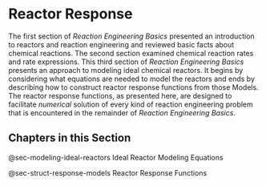 # Reactor Response

The first section of *Reaction Engineering Basics* presented an introduction to reactors and reaction engineering and reviewed basic facts about chemical reactions. The second section examined chemical reaction rates and rate expressions. This third section of *Reaction Engineering Basics* presents an approach to modeling ideal chemical reactors. It begins by considering what equations are needed to model the reactors and ends by describing how to construct reactor response functions from those Models. The reactor response functions, as presented here, are designed to facilitate *numerical* solution of every kind of reaction engineering problem that is encountered in the remainder of *Reaction Engineering Basics*.

## Chapters in this Section

@sec-modeling-ideal-reactors Ideal Reactor Modeling Equations

@sec-struct-response-models Reactor Response Functions